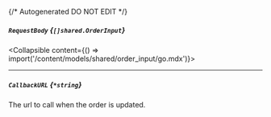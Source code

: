 {/* Autogenerated DO NOT EDIT  */}

##### `RequestBody` *{`[]shared.OrderInput`}*
<Collapsible content={() => import('/content/models/shared/order_input/go.mdx')}>
</Collapsible>

---
##### `CallbackURL` *{`*string`}*
The url to call when the order is updated.

